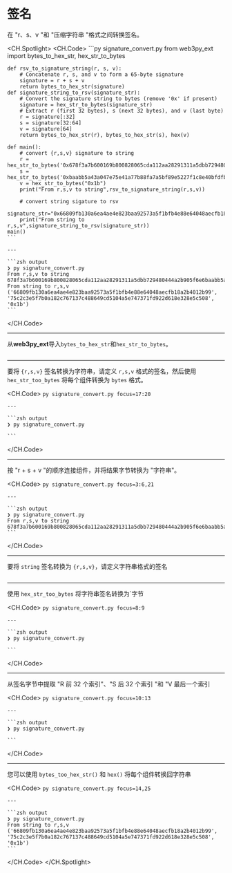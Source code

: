 # 签名

在 "r、s、v "和 "压缩字符串 "格式之间转换签名。

<CH.Spotlight>
  <CH.Code>
    ```py signature_convert.py
    from web3py_ext import bytes_to_hex_str, hex_str_to_bytes

    def rsv_to_signature_string(r, s, v):
        # Concatenate r, s, and v to form a 65-byte signature
        signature = r + s + v
        return bytes_to_hex_str(signature)
    def signature_string_to_rsv(signature_str):
        # Convert the signature string to bytes (remove '0x' if present)
        signature = hex_str_to_bytes(signature_str)
        # Extract r (first 32 bytes), s (next 32 bytes), and v (last byte)
        r = signature[:32]
        s = signature[32:64]
        v = signature[64]
        return bytes_to_hex_str(r), bytes_to_hex_str(s), hex(v)

    def main():
        # convert {r,s,v} signature to string
        r = hex_str_to_bytes('0x678f3a7b600169b800828065cda112aa28291311a5dbb729480444a2b905f6e6')
        s = hex_str_to_bytes('0xbaabb5a43a047e75e41a77b88fa7a5bf89e5227f1c8e40bfdfbcceb8164521ed')
        v = hex_str_to_bytes("0x1b")
        print("From r,s,v to string",rsv_to_signature_string(r,s,v))

        # convert string sigature to rsv
        signature_str="0x66809fb130a6ea4ae4e823baa92573a5f1bfb4e88e64048aecfb18a2b4012b9975c2c3e5f7b0a182c767137c488649cd5104a5e747371fd922d618e328e5c5081b"
        print("From string to r,s,v",signature_string_to_rsv(signature_str))
    main()
    ```

    ---

    ```zsh output
    ❯ py signature_convert.py
    From r,s,v to string 678f3a7b600169b800828065cda112aa28291311a5dbb729480444a2b905f6e6baabb5a43a047e75e41a77b88fa7a5bf89e5227f1c8e40bfdfbcceb8164521ed1b
    From string to r,s,v ('66809fb130a6ea4ae4e823baa92573a5f1bfb4e88e64048aecfb18a2b4012b99', '75c2c3e5f7b0a182c767137c488649cd5104a5e747371fd922d618e328e5c508', '0x1b')
    ```
  </CH.Code>

  ---

  从**web3py_ext**导入`bytes_to_hex_str`和`hex_str_to_bytes`。

  ```py signature_convert.py focus=1
  ```

  ---

  要将 `{r,s,v}` 签名转换为字符串，请定义 `r,s,v` 格式的签名，然后使用 `hex_str_too_bytes` 将每个组件转换为 `bytes` 格式。

  <CH.Code>
    ```py signature_convert.py focus=17:20
    ```

    ---

    ```zsh output
    ❯ py signature_convert.py

    ```
  </CH.Code>

  ---

  按 "r + s + v "的顺序连接组件，并将结果字节转换为 "字符串"。

  <CH.Code>
    ```py signature_convert.py focus=3:6,21
    ```

    ---

    ```zsh output
    ❯ py signature_convert.py
    From r,s,v to string 678f3a7b600169b800828065cda112aa28291311a5dbb729480444a2b905f6e6baabb5a43a047e75e41a77b88fa7a5bf89e5227f1c8e40bfdfbcceb8164521ed1b
    ```
  </CH.Code>

  ---

  要将 `string` 签名转换为 `{r,s,v}`，请定义字符串格式的签名

  ```py signature_convert.py focus=23:24
  ```

  ---

  使用 `hex_str_too_bytes` 将字符串签名转换为\`字节

  <CH.Code>
    ```py signature_convert.py focus=8:9
    ```

    ---

    ```zsh output
    ❯ py signature_convert.py

    ```
  </CH.Code>

  ---

  从签名字节中提取 "R 前 32 个索引"、"S 后 32 个索引 "和 "V 最后一个索引

  <CH.Code>
    ```py signature_convert.py focus=10:13
    ```

    ---

    ```zsh output
    ❯ py signature_convert.py

    ```
  </CH.Code>

  ---

  您可以使用 `bytes_too_hex_str()` 和 `hex()` 将每个组件转换回字符串

  <CH.Code>
    ```py signature_convert.py focus=14,25
    ```

    ---

    ```zsh output
    ❯ py signature_convert.py
    From string to r,s,v ('66809fb130a6ea4ae4e823baa92573a5f1bfb4e88e64048aecfb18a2b4012b99', '75c2c3e5f7b0a182c767137c488649cd5104a5e747371fd922d618e328e5c508', '0x1b')
    ```
  </CH.Code>
</CH.Spotlight>
